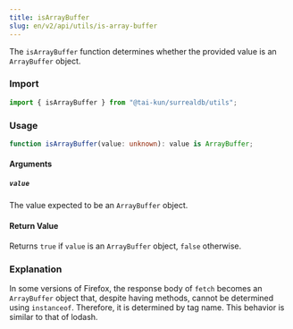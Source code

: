 ```yaml
---
title: isArrayBuffer
slug: en/v2/api/utils/is-array-buffer
---
```


The `isArrayBuffer` function determines whether the provided value is an `ArrayBuffer` object.

### Import

```ts
import { isArrayBuffer } from "@tai-kun/surrealdb/utils";
```

### Usage

```ts
function isArrayBuffer(value: unknown): value is ArrayBuffer;
```

#### Arguments

##### `value`

The value expected to be an `ArrayBuffer` object.

#### Return Value

Returns `true` if `value` is an `ArrayBuffer` object, `false` otherwise.

### Explanation

In some versions of Firefox, the response body of `fetch` becomes an `ArrayBuffer` object that, despite having methods, cannot be determined using `instanceof`. Therefore, it is determined by tag name. This behavior is similar to that of lodash.
